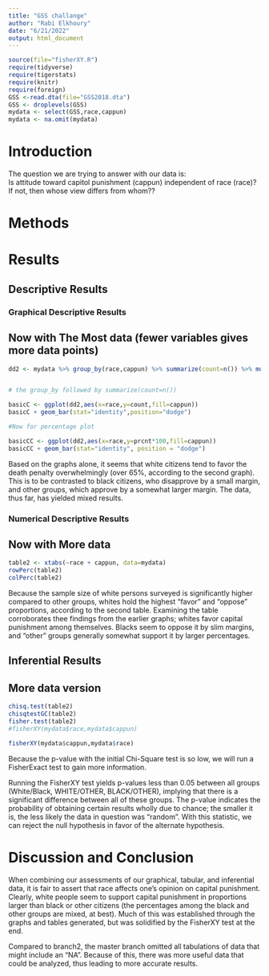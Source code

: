 ```yaml
---
title: "GSS challange"
author: "Rabi Elkhoury"
date: "6/21/2022"
output: html_document
---
```








```r
source(file="fisherXY.R")
require(tidyverse)
require(tigerstats)
require(knitr)
require(foreign)
GSS <-read.dta(file="GSS2018.dta")
GSS <- droplevels(GSS)
mydata <- select(GSS,race,cappun)
mydata <- na.omit(mydata) 
```

# Introduction

<!--In this section you explain what you are trying to show.  Where did the data come from?  What is the research or other question you are trying to answer?.  If you skimp in this section expect to be marked down in your grade. Paint a picture of the project a couple of paragraphs is expected!-->

The question we are trying to answer with our data is:  
Is attitude toward capitol punishment (cappun) independent of race (race)?
If not, then whose view differs from whom??

# Methods

<!--Decide on your methods:  use "variable analysis" or other appropriate descriptors.  Make sure to choose at least one graphical method and at least one numerical method. Discuss what data manipulations may be needed for example subsetting or other binning procedures and what sort of graphical displays and inferential tools will be used!-->

# Results

<!--Divide this section into two sub-sections:  One for your descriptive  results and one for your inferential results.!-->

## Descriptive Results

### Graphical Descriptive Results

<!--Graphical results here.  Make sure to show your code.  Provide appropriate labels for axes, giving units if possible, and provide a good title for the graph, too.  Use the graphical results to describe the patterns if any that exist in the data as focused toward the research question. Bottom line is to explain the features of the graph that are relevant to conforming or departing to what is expected by your null hypothesis !-->

## Now with The Most data (fewer variables gives more data points)

```r
dd2 <- mydata %>% group_by(race,cappun) %>% summarize(count=n()) %>% mutate(prcnt=count/sum(count))


# the group_by followed by summarize(count=n())

basicC <- ggplot(dd2,aes(x=race,y=count,fill=cappun))
basicC + geom_bar(stat="identity",position="dodge")

#Now for percentage plot

basicCC <- ggplot(dd2,aes(x=race,y=prcnt*100,fill=cappun)) 
basicCC + geom_bar(stat="identity", position = "dodge")
```

Based on the graphs alone, it seems that white citizens tend to favor the death penalty overwhelmingly (over 65%, according to the second graph).  This is to be contrasted to black citizens, who disapprove by a small margin, and other groups, which approve by a somewhat larger margin.  The data, thus far, has yielded mixed results.  

### Numerical Descriptive Results

<!--Numerical results go here. Use the numerical results to describe the patterns if any that exist in the data as focused toward the research question!-->

## Now with More data

```r
table2 <- xtabs(~race + cappun, data=mydata)
rowPerc(table2)
colPerc(table2)
```

Because the sample size of white persons surveyed is significantly higher compared to other groups, whites hold the highest "favor" and "oppose" proportions, according to the second table.  Examining the table corroborates thee findings from the earlier graphs; whites favor capital punishment among themselves.  Blacks seem to oppose it by slim margins, and "other" groups generally somewhat support it by larger percentages.  

## Inferential Results

<!--State hypothesis clearly.  Make sure your discussion of the inferential test covers all the aspects that the test output produces, such as test statistic, p-value etc.  Make a decision about the null hypothesis, explain the assumptions on which the selected test/procedure was based, and why the chosen procedure satisfys the assumptions and is appropriate to answer the research question!-->

## More data version

```r
chisq.test(table2)
chisqtestGC(table2)
fisher.test(table2)
#fisherXY(mydata$race,mydata$cappun)
```

```r
fisherXY(mydata$cappun,mydata$race)
```
 
Because the p-value with the initial Chi-Square test is so low, we will run a FisherExact test to gain more information. 


Running the FisherXY test yields p-values less than 0.05 between all groups (White/Black, WHITE/OTHER, BLACK/OTHER), implying that there is a significant difference between all of these groups.  The p-value indicates the probability of obtaining certain results wholly due to chance; the smaller it is, the less likely the data in question was "random".  With this statistic, we can reject the null hypothesis in favor of the alternate hypothesis.    
 
 
 

# Discussion and Conclusion

<!--Discussion and conclusion here.  If you found a relationship be sure to consider whether the relationship occurs because one of the variavbles causes the other, or whether they perhasps are related for some other reason.  Watch the chapter 6 videos from the GeorgeTown videos collection.!-->

When combining our assessments of our graphical, tabular, and inferential data, it is fair to assert that race affects one's opinion on capital punishment.  Clearly, white people seem to support capital punishment in proportions larger than black or other citizens (the percentages among the black and other groups are mixed, at best).  Much of this was established through the graphs and tables generated, but was solidified by the FisherXY test at the end.

Compared to branch2, the master branch omitted all tabulations of data that might include an "NA".  Because of this, there was more useful data that could be analyzed, thus leading to more accurate results.


